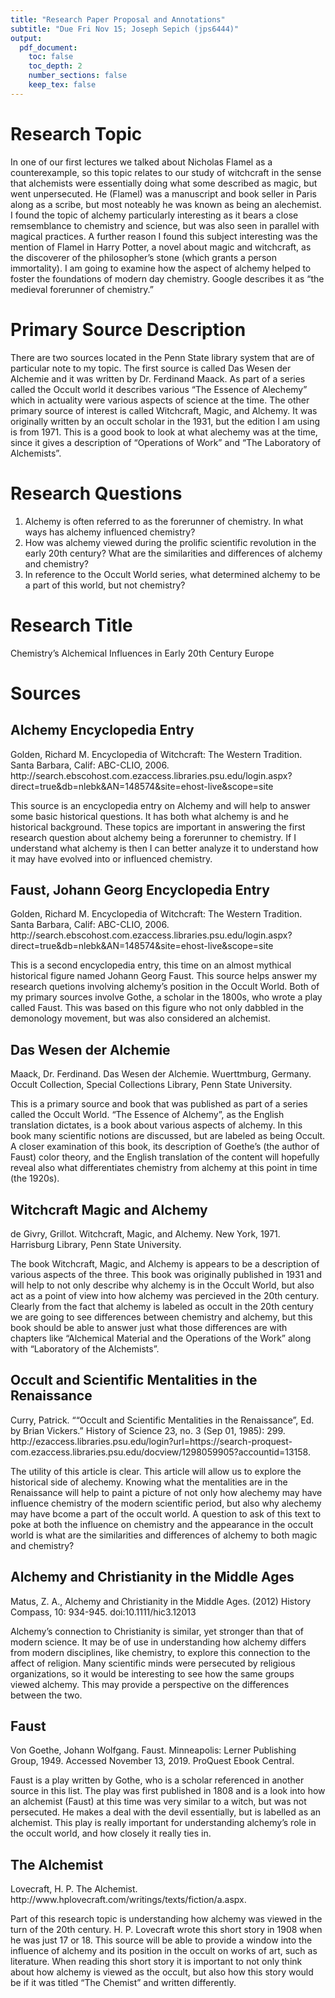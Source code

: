 ```yaml
---
title: "Research Paper Proposal and Annotations"
subtitle: "Due Fri Nov 15; Joseph Sepich (jps6444)"
output:
  pdf_document:
    toc: false
    toc_depth: 2
    number_sections: false
    keep_tex: false
---
```


# Research Topic

In one of our first lectures we talked about Nicholas Flamel as a counterexample, so this topic relates to our study of witchcraft in the sense that alchemists were essentially doing what some described as magic, but went unpersecuted. He (Flamel) was a manuscript and book seller in Paris along as a scribe, but most noteably he was known as being an alechemist. I found the topic of alchemy particularly interesting as it bears a close remsemblance to chemistry and science, but was also seen in parallel with magical practices. A further reason I found this subject interesting was the mention of Flamel in Harry Potter, a novel about magic and witchcraft, as the discoverer of the philosopher's stone (which grants a person immortality). I am going to examine how the aspect of alchemy helped to foster the foundations of modern day chemistry. Google describes it as "the medieval forerunner of chemistry." 

# Primary Source Description

There are two sources located in the Penn State library system that are of particular note to my topic. The first source is called Das Wesen der Alchemie and it was written by Dr. Ferdinand Maack. As part of a series called the Occult world it describes various "The Essence of Alechemy" which in actuality were various aspects of science at the time. The other primary source of interest is called Witchcraft, Magic, and Alchemy. It was originally written by an occult scholar in the 1931, but the edition I am using is from 1971. This is a good book to look at what alechemy was at the time, since it gives a description of "Operations of Work" and "The Laboratory of Alchemists".

# Research Questions

1. Alchemy is often referred to as the forerunner of chemistry. In what ways has alchemy influenced chemistry?
2. How was alchemy viewed during the prolific scientific revolution in the early 20th century? What are the similarities and differences of alchemy and chemistry?
3. In reference to the Occult World series, what determined alchemy to be a part of this world, but not chemistry?

# Research Title

Chemistry's Alchemical Influences in Early 20th Century Europe

# Sources

## Alchemy Encyclopedia Entry

Golden, Richard M. Encyclopedia of Witchcraft: The Western Tradition. Santa Barbara, Calif: ABC-CLIO, 2006. http://search.ebscohost.com.ezaccess.libraries.psu.edu/login.aspx?direct=true&db=nlebk&AN=148574&site=ehost-live&scope=site

This source is an encyclopedia entry on Alchemy and will help to answer some basic historical questions. It has both what alchemy is and he historical background. These topics are important in answering the first research question about alchemy being a forerunner to chemistry. If I understand what alchemy is then I can better analyze it to understand how it may have evolved into or influenced chemistry.

## Faust, Johann Georg Encyclopedia Entry

Golden, Richard M. Encyclopedia of Witchcraft: The Western Tradition. Santa Barbara, Calif: ABC-CLIO, 2006. http://search.ebscohost.com.ezaccess.libraries.psu.edu/login.aspx?direct=true&db=nlebk&AN=148574&site=ehost-live&scope=site

This is a second encyclopedia entry, this time on an almost mythical historical figure named Johann Georg Faust. This source helps answer my research quetions involving alchemy's position in the Occult World. Both of my primary sources involve Gothe, a scholar in the 1800s, who wrote a play called Faust. This was based on this figure who not only dabbled in the demonology movement, but was also considered an alchemist.

## Das Wesen der Alchemie

Maack, Dr. Ferdinand. Das Wesen der Alchemie. Wuerttmburg, Germany. Occult Collection, Special Collections Library, Penn State University.

This is a primary source and book that was published as part of a series called the Occult World. "The Essence of Alchemy", as the English translation dictates, is a book about various aspects of alchemy. In this book many scientific notions are discussed, but are labeled as being Occult. A closer examination of this book, its description of Goethe's (the author of Faust) color theory, and the English translation of the content will hopefully reveal also what differentiates chemistry from alchemy at this point in time (the 1920s).

## Witchcraft Magic and Alchemy
    
de Givry, Grillot. Witchcraft, Magic, and Alchemy. New York, 1971. Harrisburg Library, Penn State University.

The book Witchcraft, Magic, and Alchemy is appears to be a description of various aspects of the three. This book was originally published in 1931 and will help to not only describe why alchemy is in the Occult World, but also act as a point of view into how alchemy was percieved in the 20th century. Clearly from the fact that alchemy is labeled as occult in the 20th century we are going to see differences between chemistry and alchemy, but this book should be able to answer just what those differences are with chapters like "Alchemical Material and the Operations of the Work" along with "Laboratory of the Alchemists".

## Occult and Scientific Mentalities in the Renaissance

Curry, Patrick. ""Occult and Scientific Mentalities in the Renaissance", Ed. by Brian Vickers." History of Science 23, no. 3 (Sep 01, 1985): 299. http://ezaccess.libraries.psu.edu/login?url=https://search-proquest-com.ezaccess.libraries.psu.edu/docview/1298059905?accountid=13158.

The utility of this article is clear. This article will allow us to explore the historical side of alechemy. Knowing what the mentalities are in the Renaissance will help to paint a picture of not only how alechemy may have influence chemistry of the modern scientific period, but also why alechemy may have bcome a part of the occult world. A question to ask of this text to poke at both the influence on chemistry and the appearance in the occult world is what are the similarities and differences of alchemy to both magic and chemistry?

## Alchemy and Christianity in the Middle Ages

Matus, Z. A., Alchemy and Christianity in the Middle Ages. (2012) History Compass, 10: 934-945. doi:10.1111/hic3.12013

Alchemy's connection to Christianity is similar, yet stronger than that of modern science. It may be of use in understanding how alchemy differs from modern disciplines, like chemistry, to explore this connection to the affect of religion. Many scientific minds were persecuted by religious organizations, so it would be interesting to see how the same groups viewed alchemy. This may provide a perspective on the differences between the two.

## Faust

Von Goethe, Johann Wolfgang. Faust. Minneapolis: Lerner Publishing Group, 1949. Accessed November 13, 2019. ProQuest Ebook Central.

Faust is a play written by Gothe, who is a scholar referenced in another source in this list. The play was first published in 1808 and is a look into how an alchemist (Faust) at this time was very similar to a witch, but was not persecuted. He makes a deal with the devil essentially, but is labelled as an alchemist. This play is really important for understanding alchemy's role in the occult world, and how closely it really ties in.

## The Alchemist

Lovecraft, H. P. The Alchemist. http://www.hplovecraft.com/writings/texts/fiction/a.aspx.

Part of this research topic is understanding how alchemy was viewed in the turn of the 20th century. H. P. Lovecraft wrote this short story in 1908 when he was just 17 or 18. This source will be able to provide a window into the influence of alchemy and its position in the occult on works of art, such as literature. When reading this short story it is important to not only think about how alchemy is viewed as the occult, but also how this story would be if it was titled "The Chemist" and written differently.









































